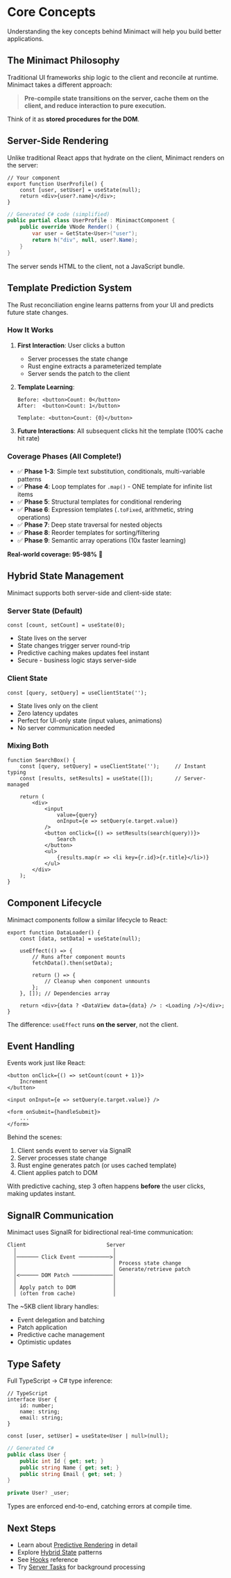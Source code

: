# Core Concepts

Understanding the key concepts behind Minimact will help you build better applications.

## The Minimact Philosophy

Traditional UI frameworks ship logic to the client and reconcile at runtime. Minimact takes a different approach:

> **Pre-compile state transitions on the server, cache them on the client, and reduce interaction to pure execution.**

Think of it as **stored procedures for the DOM**.

## Server-Side Rendering

Unlike traditional React apps that hydrate on the client, Minimact renders on the server:

```tsx
// Your component
export function UserProfile() {
    const [user, setUser] = useState(null);
    return <div>{user?.name}</div>;
}
```

```csharp
// Generated C# code (simplified)
public partial class UserProfile : MinimactComponent {
    public override VNode Render() {
        var user = GetState<User>("user");
        return h("div", null, user?.Name);
    }
}
```

The server sends HTML to the client, not a JavaScript bundle.

## Template Prediction System

The Rust reconciliation engine learns patterns from your UI and predicts future state changes.

### How It Works

1. **First Interaction**: User clicks a button
   - Server processes the state change
   - Rust engine extracts a parameterized template
   - Server sends the patch to the client

2. **Template Learning**:
   ```
   Before: <button>Count: 0</button>
   After:  <button>Count: 1</button>

   Template: <button>Count: {0}</button>
   ```

3. **Future Interactions**: All subsequent clicks hit the template (100% cache hit rate)

### Coverage Phases (All Complete!)

- ✅ **Phase 1-3**: Simple text substitution, conditionals, multi-variable patterns
- ✅ **Phase 4**: Loop templates for `.map()` - ONE template for infinite list items
- ✅ **Phase 5**: Structural templates for conditional rendering
- ✅ **Phase 6**: Expression templates (`.toFixed`, arithmetic, string operations)
- ✅ **Phase 7**: Deep state traversal for nested objects
- ✅ **Phase 8**: Reorder templates for sorting/filtering
- ✅ **Phase 9**: Semantic array operations (10x faster learning)

**Real-world coverage: 95-98%** 🎯

## Hybrid State Management

Minimact supports both server-side and client-side state:

### Server State (Default)

```tsx
const [count, setCount] = useState(0);
```

- State lives on the server
- State changes trigger server round-trip
- Predictive caching makes updates feel instant
- Secure - business logic stays server-side

### Client State

```tsx
const [query, setQuery] = useClientState('');
```

- State lives only on the client
- Zero latency updates
- Perfect for UI-only state (input values, animations)
- No server communication needed

### Mixing Both

```tsx
function SearchBox() {
    const [query, setQuery] = useClientState('');     // Instant typing
    const [results, setResults] = useState([]);       // Server-managed

    return (
        <div>
            <input
                value={query}
                onInput={e => setQuery(e.target.value)}
            />
            <button onClick={() => setResults(search(query))}>
                Search
            </button>
            <ul>
                {results.map(r => <li key={r.id}>{r.title}</li>)}
            </ul>
        </div>
    );
}
```

## Component Lifecycle

Minimact components follow a similar lifecycle to React:

```tsx
export function DataLoader() {
    const [data, setData] = useState(null);

    useEffect(() => {
        // Runs after component mounts
        fetchData().then(setData);

        return () => {
            // Cleanup when component unmounts
        };
    }, []); // Dependencies array

    return <div>{data ? <DataView data={data} /> : <Loading />}</div>;
}
```

The difference: `useEffect` runs **on the server**, not the client.

## Event Handling

Events work just like React:

```tsx
<button onClick={() => setCount(count + 1)}>
    Increment
</button>

<input onInput={e => setQuery(e.target.value)} />

<form onSubmit={handleSubmit}>
    ...
</form>
```

Behind the scenes:
1. Client sends event to server via SignalR
2. Server processes state change
3. Rust engine generates patch (or uses cached template)
4. Client applies patch to DOM

With predictive caching, step 3 often happens **before** the user clicks, making updates instant.

## SignalR Communication

Minimact uses SignalR for bidirectional real-time communication:

```
Client                          Server
  │                               │
  │─────── Click Event ──────────>│
  │                               │ Process state change
  │                               │ Generate/retrieve patch
  │<────── DOM Patch ─────────────│
  │                               │
  │ Apply patch to DOM            │
  │ (often from cache)            │
```

The ~5KB client library handles:
- Event delegation and batching
- Patch application
- Predictive cache management
- Optimistic updates

## Type Safety

Full TypeScript → C# type inference:

```tsx
// TypeScript
interface User {
    id: number;
    name: string;
    email: string;
}

const [user, setUser] = useState<User | null>(null);
```

```csharp
// Generated C#
public class User {
    public int Id { get; set; }
    public string Name { get; set; }
    public string Email { get; set; }
}

private User? _user;
```

Types are enforced end-to-end, catching errors at compile time.

## Next Steps

- Learn about [Predictive Rendering](/guide/predictive-rendering) in detail
- Explore [Hybrid State](/guide/hybrid-state) patterns
- See [Hooks](/guide/hooks) reference
- Try [Server Tasks](/guide/server-tasks) for background processing
